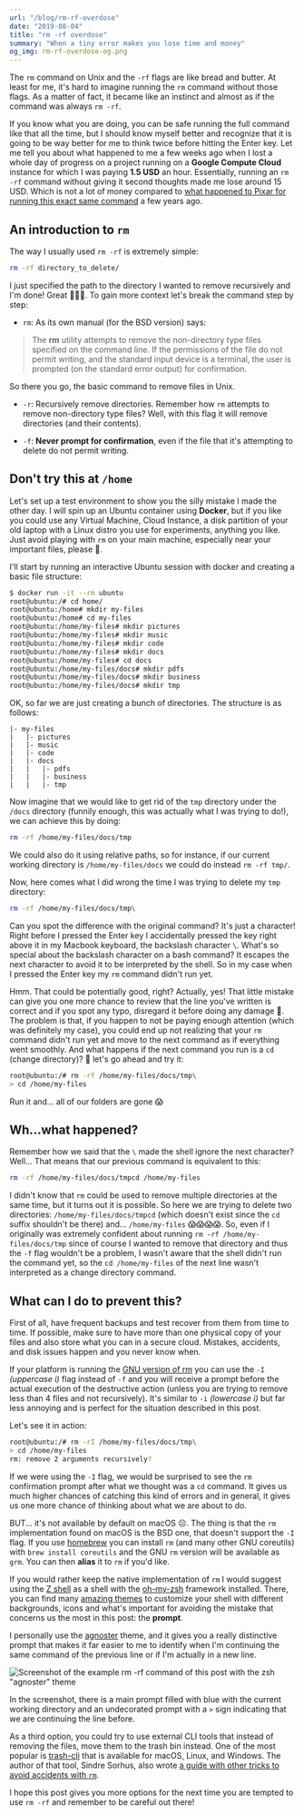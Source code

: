 ```yaml
---
url: "/blog/rm-rf-overdose"
date: "2019-08-04"
title: "rm -rf overdose"
summary: "When a tiny error makes you lose time and money"
og_img: rm-rf-overdose-og.png
---
```



<PostHeading url="/rm-rf-overdose" class="not-prose mb-16" />

The `rm` command on Unix and the `-rf` flags are like bread and butter. At least for me, it's hard to imagine running the `rm` command without those flags. As a matter of fact, it became like an instinct and almost as if the command was always `rm -rf`.

If you know what you are doing, you can be safe running the full command like that all the time, but I should know myself better and recognize that it is going to be way better for me to think twice before hitting the Enter key. Let me tell you about what happened to me a few weeks ago when I lost a whole day of progress on a project running on a **Google Compute Cloud** instance for which I was paying **1.5 USD** an hour. Essentially, running an `rm -rf` command without giving it second thoughts made me lose around 15 USD. Which is not a lot of money compared to [what happened to Pixar for running this exact same command](https://www.theverge.com/2012/5/14/3019871/watch-this-toy-story-2-bad-backup) a few years ago.

## An introduction to `rm`

The way I usually used `rm -rf` is extremely simple:

```bash
rm -rf directory_to_delete/
```

I just specified the path to the directory I wanted to remove recursively and I'm done! Great 💯💯💯. To gain more context let's break the command step by step:

- `rm`: As its own manual (for the BSD version) says:

> The **rm** utility attempts to remove the non-directory type files specified on the command line. If the permissions of the file do not permit writing, and the standard input device is a terminal, the user is prompted (on the standard error output) for confirmation.

So there you go, the basic command to remove files in Unix.

- `-r`: Recursively remove directories. Remember how `rm` attempts to remove non-directory type files? Well, with this flag it will remove directories (and their contents).

- `-f`: **Never prompt for confirmation**, even if the file that it's attempting to delete do not permit writing.

## Don't try this at `/home`

Let's set up a test environment to show you the silly mistake I made the other day. I will spin up an Ubuntu container using **Docker**, but if you like you could use any Virtual Machine, Cloud Instance, a disk partition of your old laptop with a Linux distro you use for experiments, anything you like. Just avoid playing with `rm` on your main machine, especially near your important files, please 🙏.

I'll start by running an interactive Ubuntu session with docker and creating a basic file structure:

```bash
$ docker run -it --rm ubuntu
root@ubuntu:/# cd home/
root@ubuntu:/home# mkdir my-files
root@ubuntu:/home# cd my-files
root@ubuntu:/home/my-files# mkdir pictures
root@ubuntu:/home/my-files# mkdir music
root@ubuntu:/home/my-files# mkdir code
root@ubuntu:/home/my-files# mkdir docs
root@ubuntu:/home/my-files# cd docs
root@ubuntu:/home/my-files/docs# mkdir pdfs
root@ubuntu:/home/my-files/docs# mkdir business
root@ubuntu:/home/my-files/docs# mkdir tmp
```

OK, so far we are just creating a bunch of directories. The structure is as follows:

```
|- my-files
|   |- pictures
|   |- music
|   |- code
|   |- docs
|   |   |- pdfs
|   |   |- business
|   |   |- tmp
```

Now imagine that we would like to get rid of the `tmp` directory under the `/docs` directory (funnily enough, this was actually what I was trying to do!), we can achieve this by doing:

```bash
rm -rf /home/my-files/docs/tmp
```

We could also do it using relative paths, so for instance, if our current working directory is `/home/my-files/docs` we could do instead `rm -rf tmp/`.

Now, here comes what I did wrong the time I was trying to delete my `tmp` directory:

```bash
rm -rf /home/my-files/docs/tmp\
```

Can you spot the difference with the original command? It's just a character! Right before I pressed the Enter key I accidentally pressed the key right above it in my Macbook keyboard, the backslash character `\`. What's so special about the backslash character on a bash command? It escapes the next character to avoid it to be interpreted by the shell. So in my case when I pressed the Enter key my `rm` command didn't run yet.

Hmm. That could be potentially good, right? Actually, yes! That little mistake can give you one more chance to review that the line you've written is correct and if you spot any typo, disregard it before doing any damage 🙂. The problem is that, if you happen to not be paying enough attention (which was definitely my case), you could end up not realizing that your `rm` command didn't run yet and move to the next command as if everything went smoothly. And what happens if the next command you run is a `cd` (change directory)? 🤔 let's go ahead and try it:

```bash
root@ubuntu:/# rm -rf /home/my-files/docs/tmp\
> cd /home/my-files
```

Run it and... all of our folders are gone 😱

## Wh...what happened?

Remember how we said that the `\` made the shell ignore the next character? Well... That means that our previous command is equivalent to this:

```bash
rm -rf /home/my-files/docs/tmpcd /home/my-files
```

I didn't know that `rm` could be used to remove multiple directories at the same time, but it turns out it is possible. So here we are trying to delete two directories: `/home/my-files/docs/tmpcd` (which doesn't exist since the `cd` suffix shouldn't be there) and... `/home/my-files` 😱😱😱😱. So, even if I originally was extremely confident about running `rm -rf /home/my-files/docs/tmp` since of course I wanted to remove that directory and thus the `-f` flag wouldn't be a problem, I wasn't aware that the shell didn't run the command yet, so the `cd /home/my-files` of the next line wasn't interpreted as a change directory command.

## What can I do to prevent this?

First of all, have frequent backups and test recover from them from time to time. If possible, make sure to have more than one physical copy of your files and also store what you can in a secure cloud. Mistakes, accidents, and disk issues happen and you never know when.

If your platform is running the [GNU version of rm](http://man7.org/linux/man-pages/man1/rm.1.html) you can use the `-I` _(uppercase i)_ flag instead of `-f` and you will receive a prompt before the actual execution of the destructive action (unless you are trying to remove less than 4 files and not recursively). It's similar to `-i` _(lowercase i)_ but far less annoying and is perfect for the situation described in this post.

Let's see it in action:

```bash
root@ubuntu:/# rm -rI /home/my-files/docs/tmp\
> cd /home/my-files
rm: remove 2 arguments recursively?
```

If we were using the `-I` flag, we would be surprised to see the `rm` confirmation prompt after what we thought was a `cd` command. It gives us much higher chances of catching this kind of errors and in general, it gives us one more chance of thinking about what we are about to do.

BUT... it's not available by default on macOS ☹️. The thing is that the `rm` implementation found on macOS is the BSD one, that doesn't support the `-I` flag. If you use [homebrew](https://formulae.brew.sh/formula/coreutils) you can install `rm` (and many other GNU coreutils) with `brew install coreutils` and the GNU `rm` version will be available as `grm`. You can then **alias** it to `rm` if you'd like.

If you would rather keep the native implementation of `rm` I would suggest using the [Z shell](https://en.wikipedia.org/wiki/Z_shell) as a shell with the [oh-my-zsh](https://github.com/robbyrussell/oh-my-zsh) framework installed. There, you can find many [amazing themes](https://github.com/robbyrussell/oh-my-zsh/wiki/Themes) to customize your shell with different backgrounds, icons and what's important for avoiding the mistake that concerns us the most in this post: the **prompt**.

I personally use the [agnoster](https://github.com/agnoster/agnoster-zsh-theme) theme, and it gives you a really distinctive prompt that makes it far easier to me to identify when I'm continuing the same command of the previous line or if I'm actually in a new line.

![Screenshot of the example rm -rf command of this post with the zsh "agnoster" theme](/rm-agnoster.png)

In the screenshot, there is a main prompt filled with blue with the current working directory and an undecorated prompt with a `>` sign indicating that we are continuing the line before.

As a third option, you could try to use external CLI tools that instead of removing the files, move them to the trash bin instead. One of the most popular is [trash-cli](https://github.com/sindresorhus/trash-cli) that is available for macOS, Linux, and Windows. The author of that tool, Sindre Sorhus, also wrote [a guide with other tricks to avoid accidents with `rm`](https://github.com/sindresorhus/guides/blob/master/how-not-to-rm-yourself.md#how-not-to-rm-yourself).

I hope this post gives you more options for the next time you are tempted to use `rm -rf` and remember to be careful out there!
